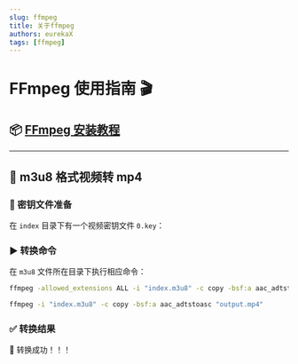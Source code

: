 ```yaml
---
slug: ffmpeg
title: 关于ffmpeg 
authors: eurekaX
tags: [ffmpeg]
---
```



<!-- truncate -->

# <B2>FFmpeg 使用指南 🎬</B2>

## <B2>📦 [FFmpeg 安装教程](https://blog.csdn.net/Natsuago/article/details/143231558 "FFmpeg 安装详细步骤")</B2>


---

## <B2>🔄 m3u8 格式视频转 mp4</B2>

### 🔑 密钥文件准备

在 `index` 目录下有一个视频密钥文件 `0.key`：

<p><CardImg src="/img/ffmpeg/index0key.jpg" alt="0.key" isCenter={true} isBoxed={true} /></p>

### ▶️ 转换命令

在 `m3u8` 文件所在目录下执行相应命令：
<Tabs>

<TabItem value="with-key" label="🔐 有密钥">

```bash
ffmpeg -allowed_extensions ALL -i "index.m3u8" -c copy -bsf:a aac_adtstoasc -hls_key_info_file "index/0.key" "output.mp4"
```

</TabItem>

<TabItem value="without-key" label="🔓 无密钥">

```bash
ffmpeg -i "index.m3u8" -c copy -bsf:a aac_adtstoasc "output.mp4"
```

</TabItem>   
  
</Tabs>

### ✅ 转换结果
<p><CardImg src="/img/ffmpeg/success1.jpg" alt="转换成功1" isCenter={true} isBoxed={true} /></p>
<p><CardImg src="/img/ffmpeg/success2.jpg" alt="转换成功2" isCenter={true} isBoxed={true} /></p>
🎉 转换成功！！！





